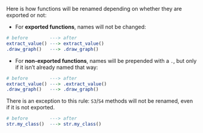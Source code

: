 Here is how functions will be renamed depending on whether they are exported or not:

- For **exported functions**, names will not be changed:

```r
# before        ---> after
extract_value() ---> extract_value() 
.draw_graph()   ---> .draw_graph()
```

- For **non-exported functions**, names will be prepended with a `.`, but only if it isn't already named that way:

```r
# before        ---> after
extract_value() ---> .extract_value() 
.draw_graph()   ---> .draw_graph()
```

There is an exception to this rule: `S3`/`S4` methods will not be renamed, even if it is not exported.

```r
# before        ---> after
str.my_class()  ---> str.my_class() 
```
